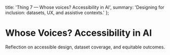   title: 'Thing 7 — Whose voices? Accessibility in AI',
  summary: 'Designing for inclusion: datasets, UX, and assistive contexts.'
};

# Whose Voices? Accessibility in AI

Reflection on accessible design, dataset coverage, and equitable outcomes.

